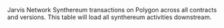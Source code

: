 Jarvis Network Synthereum transactions on Polygon across all contracts and versions. This table will load all synthereum activities downstream.
